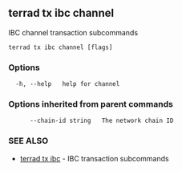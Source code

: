 ## terrad tx ibc channel

IBC channel transaction subcommands

```
terrad tx ibc channel [flags]
```

### Options

```
  -h, --help   help for channel
```

### Options inherited from parent commands

```
      --chain-id string   The network chain ID
```

### SEE ALSO

* [terrad tx ibc](terrad_tx_ibc.md)	 - IBC transaction subcommands


